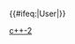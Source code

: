 {{userbox-level
| level    = 2
| id       = [[C++]]
| id-s     = 12
| info     = 这个用户能'''[[:Category:C++-2 使用者|一般地]]'''使用'''[[:Category:C++ 使用者|C++语言]]'''。
| usercategory  = C++-2 使用者
| nocat = {{{nocat|}}}
}}<includeonly>{{#ifeq:{{NAMESPACE}}|User|[[Category:维基程序员|{{PAGENAME}}]]}}</includeonly><noinclude>[[Category:程式用戶框模板|c++-2]]</noinclude>